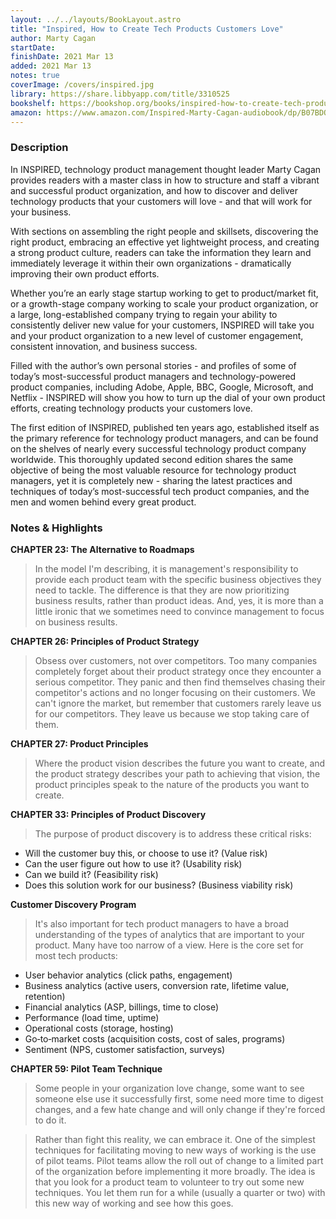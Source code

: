 ```yaml
---
layout: ../../layouts/BookLayout.astro
title: "Inspired, How to Create Tech Products Customers Love"
author: Marty Cagan
startDate:
finishDate: 2021 Mar 13
added: 2021 Mar 13
notes: true
coverImage: /covers/inspired.jpg
library: https://share.libbyapp.com/title/3310525
bookshelf: https://bookshop.org/books/inspired-how-to-create-tech-products-customers-love/9781119387503
amazon: https://www.amazon.com/Inspired-Marty-Cagan-audiobook/dp/B07BDQVC45/
---
```


<ReadingTime
  startDate  = {frontmatter.startDate}
  finishDate = {frontmatter.finishDate}
/>

### Description
In INSPIRED, technology product management thought leader Marty Cagan provides readers with a master class in how to structure and staff a vibrant and successful product organization, and how to discover and deliver technology products that your customers will love - and that will work for your business.

With sections on assembling the right people and skillsets, discovering the right product, embracing an effective yet lightweight process, and creating a strong product culture, readers can take the information they learn and immediately leverage it within their own organizations - dramatically improving their own product efforts.

Whether you’re an early stage startup working to get to product/market fit, or a growth-stage company working to scale your product organization, or a large, long-established company trying to regain your ability to consistently deliver new value for your customers, INSPIRED will take you and your product organization to a new level of customer engagement, consistent innovation, and business success.

Filled with the author’s own personal stories - and profiles of some of today’s most-successful product managers and technology-powered product companies, including Adobe, Apple, BBC, Google, Microsoft, and Netflix - INSPIRED will show you how to turn up the dial of your own product efforts, creating technology products your customers love.

The first edition of INSPIRED, published ten years ago, established itself as the primary reference for technology product managers, and can be found on the shelves of nearly every successful technology product company worldwide. This thoroughly updated second edition shares the same objective of being the most valuable resource for technology product managers, yet it is completely new - sharing the latest practices and techniques of today’s most-successful tech product companies, and the men and women behind every great product.

### Notes & Highlights
**CHAPTER 23: The Alternative to Roadmaps**
> In the model I'm describing, it is management's responsibility to provide each product team with the specific business objectives they need to tackle. The difference is that they are now prioritizing business results, rather than product ideas. And, yes, it is more than a little ironic that we sometimes need to convince management to focus on business results.

**CHAPTER 26: Principles of Product Strategy**
> Obsess over customers, not over competitors. Too many companies completely forget about their product strategy once they encounter a serious competitor. They panic and then find themselves chasing their competitor's actions and no longer focusing on their customers. We can't ignore the market, but remember that customers rarely leave us for our competitors. They leave us because we stop taking care of them.

**CHAPTER 27: Product Principles**
> Where the product vision describes the future you want to create, and the product strategy describes your path to achieving that vision, the product principles speak to the nature of the products you want to create.

**CHAPTER 33: Principles of Product Discovery**
> The purpose of product discovery is to address these critical risks:
* Will the customer buy this, or choose to use it? (Value risk)
* Can the user figure out how to use it? (Usability risk)
* Can we build it? (Feasibility risk)
* Does this solution work for our business? (Business viability risk)

**Customer Discovery Program**
> It's also important for tech product managers to have a broad understanding of the types of analytics that are important to your product. Many have too narrow of a view. Here is the core set for most tech products:
* User behavior analytics (click paths, engagement)
* Business analytics (active users, conversion rate, lifetime value, retention)
* Financial analytics (ASP, billings, time to close)
* Performance (load time, uptime)
* Operational costs (storage, hosting)
* Go‐to‐market costs (acquisition costs, cost of sales, programs)
* Sentiment (NPS, customer satisfaction, surveys)

**CHAPTER 59: Pilot Team Technique**
> Some people in your organization love change, some want to see someone else use it successfully first, some need more time to digest changes, and a few hate change and will only change if they're forced to do it.

> Rather than fight this reality, we can embrace it. One of the simplest techniques for facilitating moving to new ways of working is the use of pilot teams. Pilot teams allow the roll out of change to a limited part of the organization before implementing it more broadly. The idea is that you look for a product team to volunteer to try out some new techniques. You let them run for a while (usually a quarter or two) with this new way of working and see how this goes.

<BuyBook
  library   = {frontmatter.library}
  bookshelf = {frontmatter.bookshelf}
  amazon    = {frontmatter.amazon}
/>
